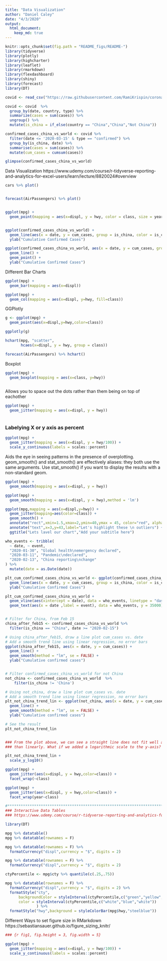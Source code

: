 ```yaml
---
title: "Data Visualization"
author: "Daniel Caley"
date: "4/3/2020"
output: 
  html_document:
    keep_md: true
---
```


```r
knitr::opts_chunk$set(fig.path = "README_figs/README-")
library(tidyverse)
library(plotly)
library(highcharter)
library(leaflet)
library(rmarkdown)
library(flexdashboard)
library(shiny)
library(forecast)
library(DT)


```


```r

covid <- read_csv("https://raw.githubusercontent.com/RamiKrispin/coronavirus/master/csv/coronavirus.csv")

covid <- covid  %>% 
  group_by(date, country, type) %>% 
  summarize(cases = sum(cases)) %>% 
  ungroup() %>% 
  mutate(is_china = if_else(country == "China","China","Not China"))

confirmed_cases_china_vs_world <- covid %>% 
  filter(date <= '2020-03-15' & type == "confirmed") %>% 
  group_by(is_china, date) %>% 
  summarise(cases = sum(cases)) %>% 
  mutate(cum_cases = cumsum(cases))

glimpse(confirmed_cases_china_vs_world)

```



Data Visualization
https://www.udemy.com/course/r-tidyverse-reporting-and-analytics-for-excel-users/learn/lecture/8820024#overview

```r

cars %>% plot()


forecast(AirPassengers) %>% plot()


ggplot(mpg) +
  geom_point(mapping = aes(x=displ, y = hwy, color = class, size = year, alpha=model))


ggplot(confirmed_cases_china_vs_world) +
  geom_line(aes(x = date, y = cum_cases, group = is_china, color = is_china)) +
  ylab("Cumulative Confirmed Cases")

ggplot(confirmed_cases_china_vs_world, aes(x = date, y = cum_cases, group = is_china, color = is_china)) +
  geom_line() +
  geom_point() +
  ylab("Cumulative Confirmed Cases")

```



Different Bar Charts

```r

ggplot(mpg) + 
  geom_bar(mapping = aes(x=displ))

ggplot(mpg) + 
  geom_col(mapping = aes(x=displ, y=hwy, fill=class))


```


GGPlotly


```r

g <- ggplot(mpg) + 
  geom_point(aes(x=displ,y=hwy,color=class))

ggplotly(g)

hchart(mpg, "scatter",
       hcaes(x=displ, y = hwy, group = class))

forecast(AirPassengers) %>% hchart()

```


Boxplot

```r

ggplot(mpg) + 
  geom_boxplot(mapping = aes(x=class, y=hwy))



```


Allows you to space out the dots rather than them being on top of eachother


```r

ggplot(mpg) + 
  geom_jitter(mapping = aes(x=displ, y = hwy))



```


### Labelying X or y axis as percent

```r

ggplot(mpg) + 
  geom_jitter(mapping = aes(x=displ, y = hwy/100)) +
  scale_y_continuous(labels = scales::percent)


```


Aids the eye in seeing patterns in the presence of overplotting. geom_smooth() and stat_smooth() are effectively aliases: they both use the same arguments. Use stat_smooth() if you want to display the results with a non-standard geom.

```r

ggplot(mpg) + 
  geom_smooth(mapping = aes(x=displ, y = hwy))

ggplot(mpg) + 
  geom_smooth(mapping = aes(x=displ, y = hwy),method = 'lm')

ggplot(mpg,mapping = aes(x=displ,y=hwy)) +
  geom_jitter(mapping=aes(color=class)) +
  geom_smooth() +
  annotate("rect",xmin=1.5,xmax=2,ymin=40,ymax = 45, color="red", alpha = 0.3) +
  annotate("text",x=3,y=43,label="Let's highlight these \n outliers") +
  ggtitle("Lets lavel our chart","Add your subtitle here")

who_events <- tribble(
  ~ date, ~ event,
  "2020-01-30", "Global health\nemergency declared",
  "2020-03-11", "Pandemic\ndeclared",
  "2020-02-13", "China reporting\nchange"
) %>%
  mutate(date = as.Date(date))

plt_cum_confirmed_cases_china_vs_world <- ggplot(confirmed_cases_china_vs_world) +
  geom_line(aes(x = date, y = cum_cases, group = is_china, color = is_china)) +
  ylab("Cumulative Confirmed Cases")

plt_cum_confirmed_cases_china_vs_world +
  geom_vline(aes(xintercept = date), data = who_events, linetype = "dashed") +
  geom_text(aes(x = date ,label = event), data = who_events, y = 35000)


# Filter for China, from Feb 15
china_after_feb15 <- confirmed_cases_china_vs_world %>%
  filter(is_china == "China", date >= "2020-02-15")

# Using china_after_feb15, draw a line plot cum_cases vs. date
# Add a smooth trend line using linear regression, no error bars
ggplot(china_after_feb15, aes(x = date, y = cum_cases)) +
  geom_line() +
  geom_smooth(method = "lm", se = FALSE) +
  ylab("Cumulative confirmed cases")


# Filter confirmed_cases_china_vs_world for not China
not_china <- confirmed_cases_china_vs_world  %>% 
    filter(is_china != 'China')

# Using not_china, draw a line plot cum_cases vs. date
# Add a smooth trend line using linear regression, no error bars
plt_not_china_trend_lin <- ggplot(not_china, aes(x = date, y = cum_cases)) +
  geom_line() +
  geom_smooth(method = "lm", se = FALSE) +
  ylab("Cumulative confirmed cases")

# See the result
plt_not_china_trend_lin 


### From the plot above, we can see a straight line does not fit well at all, and the rest of the world is growing much faster 
### than linearly. What if we added a logarithmic scale to the y-axis?

plt_not_china_trend_lin + 
  scale_y_log10()

ggplot(mpg) + 
  geom_jitter(aes(x=displ, y = hwy,color=class)) +
  facet_wrap(~class)

ggplot(mpg) + 
  geom_jitter(aes(x=displ, y = hwy,color=class)) +
  facet_wrap(year~class)


```



```r

#***************************************************************************
### Interactive Data Tables
### https://www.udemy.com/course/r-tidyverse-reporting-and-analytics-for-excel-users/learn/lecture/8797450#overview

library(DT)

mpg %>% datatable()
mpg %>% datatable(rownames = F)

mpg %>% datatable(rownames = F) %>% 
  formatCurrency("displ",currency = "$", digits = 2)

mpg %>% datatable(rownames = F) %>% 
  formatCurrency("displ",currency = "$", digits = 2)

ctyPercentile <- mpg$cty %>% quantile(c(.25,.75))

mpg %>% datatable(rownames = F) %>% 
  formatCurrency("displ",currency = "$", digits = 2) %>% 
  formatStyle("cty",
      backgroundColor = styleInterval(ctyPercentile,c("green","yellow","red")),
      color = styleInterval(ctyPercentile,c("white","blue","white"))
              ) %>% 
  formatStyle("hwy",background = styleColorBar(mpg$hwy,"steelblue"))


```

Different Ways to set figure size in RMarkdown
https://sebastiansauer.github.io/figure_sizing_knitr/

```r

### {r fig1, fig.height = 3, fig.width = 5}

ggplot(mpg) + 
  geom_jitter(mapping = aes(x=displ, y = hwy/100)) +
  scale_y_continuous(labels = scales::percent)

```

